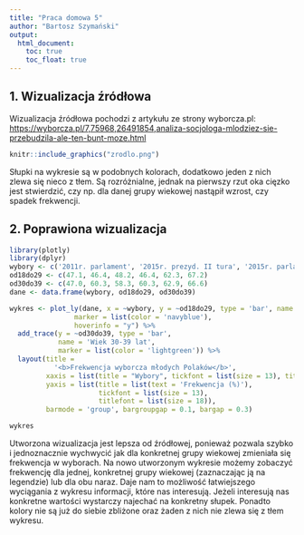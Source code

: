 ---
title: "Praca domowa 5"
author: "Bartosz Szymański"
output: 
  html_document:
    toc: true
    toc_float: true
---

## 1. Wizualizacja źródłowa

Wizualizacja źródłowa pochodzi z artykułu ze strony wyborcza.pl: <br>
<https://wyborcza.pl/7,75968,26491854,analiza-socjologa-mlodziez-sie-przebudzila-ale-ten-bunt-moze.html>

```{r echo=FALSE}
knitr::include_graphics("zrodlo.png")
```

Słupki na wykresie są w podobnych kolorach, dodatkowo jeden z nich zlewa się nieco z tłem. Są rozróżnialne, jednak na pierwszy rzut oka cięzko jest stwierdzić, czy np. dla danej grupy wiekowej nastąpił wzrost, czy spadek frekwencji.

## 2. Poprawiona wizualizacja

```{r przygotowanie, echo = TRUE, include= FALSE}
library(plotly)
library(dplyr)
wybory <- c('2011r. parlament', '2015r. prezyd. II tura', '2015r. parlament.', '2019r. parlament.', '2020r. prezyd. I tura', '2020r. prezyd. II tura')
od18do29 <- c(47.1, 46.4, 48.2, 46.4, 62.3, 67.2)
od30do39 <- c(47.0, 60.3, 58.3, 60.3, 62.9, 66.6)
dane <- data.frame(wybory, od18do29, od30do39)

wykres <- plot_ly(dane, x = ~wybory, y = ~od18do29, type = 'bar', name = 'Wiek 18-29 lat',
                marker = list(color = 'navyblue'),
                hoverinfo = "y") %>% 
  add_trace(y = ~od30do39, type = 'bar',
            name = 'Wiek 30-39 lat',
            marker = list(color = 'lightgreen')) %>% 
  layout(title = 
           '<b>Frekwencja wyborcza młodych Polaków</b>',
         xaxis = list(title = "Wybory", tickfont = list(size = 13), titlefont = list(size = 18), tickangle = 10, tickvals = c(-0.5, 0.5, 1.5, 2.5, 3.5 ,4.5)),
         yaxis = list(title = list(text = 'Frekwencja (%)'),
                      tickfont = list(size = 13),
                      titlefont = list(size = 18)),
         barmode = 'group', bargroupgap = 0.1, bargap = 0.3)
```


```{r, echo = FALSE, message = FALSE, warning = FALSE, fig.height= 6, fig.width= 9}
wykres
```

Utworzona wizualizacja jest lepsza od źródłowej, ponieważ pozwala szybko i jednoznacznie wychwycić jak dla konkretnej grupy wiekowej zmieniała się frekwencja w wyborach. Na nowo utworzonym wykresie możemy zobaczyć frekwencję dla jednej, konkretnej grupy wiekowej (zaznaczając ją na legendzie) lub dla obu naraz. Daje nam to możliwość łatwiejszego wyciągania z wykresu informacji, które nas interesują. Jeżeli interesują nas konkretne wartości wystarczy najechać na konkretny słupek. Ponadto kolory nie są już do siebie zbliżone oraz żaden z nich nie zlewa się z tłem wykresu. 
